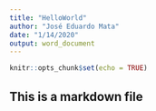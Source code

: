 ```yaml
---
title: "HelloWorld"
author: "José Eduardo Mata"
date: "1/14/2020"
output: word_document
---
```


```r
knitr::opts_chunk$set(echo = TRUE)
```

## This is a markdown file


